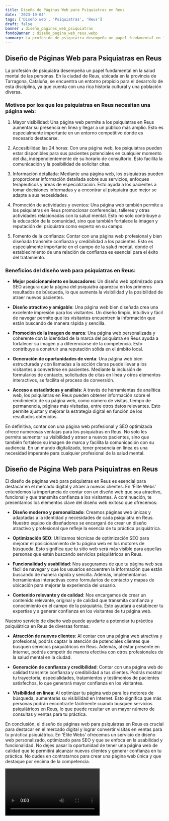 ```yaml
---
title: Diseño de Páginas Web para Psiquiatras en Reus
date: '2023-10-04'
tags: ['Diseño web', 'Psiquiatras', 'Reus']
draft: false
banner : diseño_paginas_web_psiquiatras
fondoBanner : diseño_pagina_web_reus.webp
summary: La profesión de psiquiatra desempeña un papel fundamental en la salud mental de las personas. En la ciudad de Reus, ubicada en la provincia de Tarragona, Cataluña, se encuentra un entorno propicio para el desarrollo de esta disciplina, ya que cuenta con una rica historia cultural y una población diversa.
---
```


## Diseño de Páginas Web para Psiquiatras en Reus

La profesión de psiquiatra desempeña un papel fundamental en la salud mental de las personas. En la ciudad de Reus, ubicada en la provincia de Tarragona, Cataluña, se encuentra un entorno propicio para el desarrollo de esta disciplina, ya que cuenta con una rica historia cultural y una población diversa.

### Motivos por los que los psiquiatras en Reus necesitan una página web:

1. Mayor visibilidad: Una página web permite a los psiquiatras en Reus aumentar su presencia en línea y llegar a un público más amplio. Esto es especialmente importante en un entorno competitivo donde es necesario destacarse.

2. Accesibilidad las 24 horas: Con una página web, los psiquiatras pueden estar disponibles para sus pacientes potenciales en cualquier momento del día, independientemente de su horario de consultorio. Esto facilita la comunicación y la posibilidad de solicitar citas.

3. Información detallada: Mediante una página web, los psiquiatras pueden proporcionar información detallada sobre sus servicios, enfoques terapéuticos y áreas de especialización. Esto ayuda a los pacientes a tomar decisiones informadas y a encontrar al psiquiatra que mejor se adapte a sus necesidades.

4. Promoción de actividades y eventos: Una página web también permite a los psiquiatras en Reus promocionar conferencias, talleres y otras actividades relacionadas con la salud mental. Esto no solo contribuye a la educación de la comunidad, sino que también fortalece la imagen y reputación del psiquiatra como experto en su campo.

5. Fomento de la confianza: Contar con una página web profesional y bien diseñada transmite confianza y credibilidad a los pacientes. Esto es especialmente importante en el campo de la salud mental, donde el establecimiento de una relación de confianza es esencial para el éxito del tratamiento.

### Beneficios del diseño web para psiquiatras en Reus:

- **Mejor posicionamiento en buscadores**: Un diseño web optimizado para SEO asegura que la página del psiquiatra aparezca en los primeros resultados de búsqueda, lo que aumenta la visibilidad y la posibilidad de atraer nuevos pacientes.

- **Diseño atractivo y amigable**: Una página web bien diseñada crea una excelente impresión para los visitantes. Un diseño limpio, intuitivo y fácil de navegar permite que los visitantes encuentren la información que están buscando de manera rápida y sencilla.

- **Promoción de la imagen de marca**: Una página web personalizada y coherente con la identidad de la marca del psiquiatra en Reus ayuda a fortalecer su imagen y a diferenciarse de la competencia. Esto contribuye a construir una reputación sólida en el ámbito local.

- **Generación de oportunidades de venta**: Una página web bien estructurada y con llamadas a la acción claras puede llevar a los visitantes a convertirse en pacientes. Mediante la inclusión de formularios de contacto, solicitudes de citas en línea y otros elementos interactivos, se facilita el proceso de conversión.

- **Acceso a estadísticas y análisis**: A través de herramientas de analítica web, los psiquiatras en Reus pueden obtener información sobre el rendimiento de su página web, como número de visitas, tiempo de permanencia, páginas más visitadas, entre otros datos relevantes. Esto permite ajustar y mejorar la estrategia digital en función de los resultados obtenidos.

En definitiva, contar con una página web profesional y SEO optimizada ofrece numerosas ventajas para los psiquiatras en Reus. No solo les permite aumentar su visibilidad y atraer a nuevos pacientes, sino que también fortalece su imagen de marca y facilita la comunicación con su audiencia. En un mundo digitalizado, tener presencia en línea es una necesidad imperante para cualquier profesional de la salud mental.

<GifSeo />

<Cta />

## Diseño de Página Web para Psiquiatras en Reus

El diseño de páginas web para psiquiatras en Reus es esencial para destacar en el mercado digital y atraer a nuevos clientes. En 'Élite Webs' entendemos la importancia de contar con un diseño web que sea atractivo, funcional y que transmita confianza a los visitantes. A continuación, te presentamos los elementos clave del diseño web exitoso que ofrecemos:

- **Diseño moderno y personalizado**: Creamos páginas web únicas y adaptadas a la identidad y necesidades de cada psiquiatra en Reus. Nuestro equipo de diseñadores se encargará de crear un diseño atractivo y profesional que refleje la esencia de tu práctica psiquiátrica.

- **Optimización SEO**: Utilizamos técnicas de optimización SEO para mejorar el posicionamiento de tu página web en los motores de búsqueda. Esto significa que tu sitio web será más visible para aquellas personas que estén buscando servicios psiquiátricos en Reus.

- **Funcionalidad y usabilidad**: Nos aseguramos de que tu página web sea fácil de navegar y que los usuarios encuentren la información que están buscando de manera rápida y sencilla. Además, implementamos herramientas interactivas como formularios de contacto y mapas de ubicación para mejorar la experiencia del usuario.

- **Contenido relevante y de calidad**: Nos encargamos de crear un contenido relevante, original y de calidad que transmita confianza y conocimiento en el campo de la psiquiatría. Esto ayudará a establecer tu expertise y a generar confianza en los visitantes de tu página web.

Nuestro servicio de diseño web puede ayudarte a potenciar tu práctica psiquiátrica en Reus de diversas formas:

- **Atracción de nuevos clientes**: Al contar con una página web atractiva y profesional, podrás captar la atención de potenciales clientes que busquen servicios psiquiátricos en Reus. Además, al estar presente en Internet, podrás competir de manera efectiva con otros profesionales de la salud mental en la ciudad.

- **Generación de confianza y credibilidad**: Contar con una página web de calidad transmite confianza y credibilidad a tus clientes. Podrás mostrar tu trayectoria, especialidades, tratamientos y testimonios de pacientes satisfechos, lo que generará mayor confianza en los visitantes.

- **Visibilidad en línea**: Al optimizar tu página web para los motores de búsqueda, aumentarás su visibilidad en Internet. Esto significa que más personas podrán encontrarte fácilmente cuando busquen servicios psiquiátricos en Reus, lo que puede resultar en un mayor número de consultas y ventas para tu práctica.

En conclusión, el diseño de páginas web para psiquiatras en Reus es crucial para destacar en el mercado digital y lograr convertir visitas en ventas para tu práctica psiquiátrica. En 'Élite Webs' ofrecemos un servicio de diseño web personalizado, optimizado para SEO y que se enfoca en la usabilidad y funcionalidad. No dejes pasar la oportunidad de tener una página web de calidad que te permitirá alcanzar nuevos clientes y generar confianza en tu práctica. No dudes en contratarnos para crear una página web única y que destaque por encima de la competencia.

<Video />

<CtaBot job='Psiquiatras' city='Reus'/>

<Gmaps query='Reus+españa+maps' />